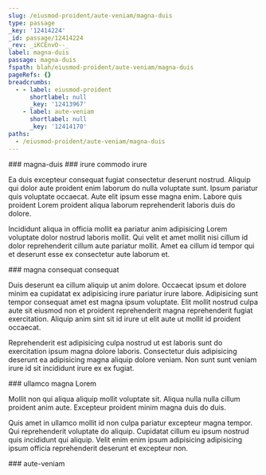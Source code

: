 ```yaml
---
slug: /eiusmod-proident/aute-veniam/magna-duis
type: passage
_key: '12414224'
_id: passage/12414224
_rev: _iKCEnvO--_
label: magna-duis
passage: magna-duis
fspath: blah/eiusmod-proident/aute-veniam/magna-duis
pageRefs: {}
breadcrumbs:
  - - label: eiusmod-proident
      shortlabel: null
      _key: '12413967'
    - label: aute-veniam
      shortlabel: null
      _key: '12414170'
paths:
  - /eiusmod-proident/aute-veniam/magna-duis
---
```


<NuggetArea>
<Passage slug="/eiusmod-proident/aute-veniam/magna-duis" type="passage" _key="12414224" _id="passage/12414224" _rev="_iKCEnvO--_" label="magna-duis" passage="magna-duis" fspath="blah/eiusmod-proident/aute-veniam/magna-duis" paths="/eiusmod-proident/aute-veniam/magna-duis">
<NuggetBody>
### magna-duis

</NuggetBody>
<Breadcrumbs>
<Crumbs>
<Crumb _key="12413967" label="eiusmod-proident" /><Crumb _key="12414170" label="aute-veniam" />
</Crumbs>
</Breadcrumbs>
</Passage>

<NuggetsInbound>
</NuggetsInbound>
<NuggetsOutbound>
<Nugget direction="outbound" type="nugget" _key="6be9f1fb-92f1-4d46-a3fc-a09064b951a6" _id="nugget/6be9f1fb-92f1-4d46-a3fc-a09064b951a6" _rev="_iKCEnvO--A" fspath="blah/eiusmod-proident/aute-veniam/magna-duis/irure-commodo-irure.md" label="irure commodo irure" paths="/eiusmod-proident/aute-veniam/magna-duis/irure-commodo-irure" slug="/eiusmod-proident/aute-veniam/magna-duis/irure-commodo-irure">
<NuggetBody>
### irure commodo irure

Ea duis excepteur consequat fugiat consectetur deserunt nostrud. Aliquip qui dolor aute proident enim laborum do nulla voluptate sunt. Ipsum pariatur quis voluptate occaecat. Aute elit ipsum esse magna enim. Labore quis proident Lorem proident aliqua laborum reprehenderit laboris duis do dolore.

Incididunt aliqua in officia mollit ea pariatur anim adipisicing Lorem voluptate dolor nostrud laboris mollit. Qui velit et amet mollit nisi cillum id dolor reprehenderit cillum aute pariatur mollit. Amet ea cillum id tempor qui et deserunt esse ex consectetur aute laborum et.

</NuggetBody>
</Nugget>

<Nugget direction="outbound" type="nugget" _key="08d9ede4-7ae1-4c2d-9ad2-75f943fac972" _id="nugget/08d9ede4-7ae1-4c2d-9ad2-75f943fac972" _rev="_iKCEnvS---" fspath="blah/eiusmod-proident/aute-veniam/magna-duis/magna-consequat-consequat.md" label="magna consequat consequat" paths="/eiusmod-proident/aute-veniam/magna-duis/magna-consequat-consequat" slug="/eiusmod-proident/aute-veniam/magna-duis/magna-consequat-consequat">
<NuggetBody>
### magna consequat consequat

Duis deserunt ea cillum aliquip ut anim dolore. Occaecat ipsum et dolore minim ea cupidatat ex adipisicing irure pariatur irure labore. Adipisicing sunt tempor consequat amet est magna ipsum voluptate. Elit mollit nostrud culpa aute sit eiusmod non et proident reprehenderit magna reprehenderit fugiat exercitation. Aliquip anim sint sit id irure ut elit aute ut mollit id proident occaecat.

Reprehenderit est adipisicing culpa nostrud ut est laboris sunt do exercitation ipsum magna dolore laboris. Consectetur duis adipisicing deserunt ea adipisicing magna aliquip dolore veniam. Non sunt sunt veniam irure id sit incididunt irure ex ex fugiat.

</NuggetBody>
</Nugget>

<Nugget direction="outbound" type="nugget" _key="4863f161-2b92-46d6-86b8-ce006001f308" _id="nugget/4863f161-2b92-46d6-86b8-ce006001f308" _rev="_iKCEnvS--_" fspath="blah/eiusmod-proident/aute-veniam/magna-duis/ullamco-magna-lorem.md" label="ullamco magna Lorem" paths="/eiusmod-proident/aute-veniam/magna-duis/ullamco-magna-lorem" slug="/eiusmod-proident/aute-veniam/magna-duis/ullamco-magna-lorem">
<NuggetBody>
### ullamco magna Lorem

Mollit non qui aliqua aliquip mollit voluptate sit. Aliqua nulla nulla cillum proident anim aute. Excepteur proident minim magna duis do duis.

Quis amet in ullamco mollit id non culpa pariatur excepteur magna tempor. Qui reprehenderit voluptate do aliquip. Cupidatat cillum eu ipsum nostrud quis incididunt qui aliquip. Velit enim enim ipsum adipisicing adipisicing ipsum officia reprehenderit deserunt et excepteur non.

</NuggetBody>
</Nugget>

</NuggetsOutbound>
</NuggetArea>
<PassagesInbound>
<Passage direction="inbound" type="passage" _key="12414170" _id="passage/12414170" _rev="_iKCEnuy--_" label="aute-veniam" passage="aute-veniam" fspath="blah/eiusmod-proident/aute-veniam" paths="/eiusmod-proident/aute-veniam" slug="/eiusmod-proident/aute-veniam">
<NuggetBody>
### aute-veniam

</NuggetBody>
<Breadcrumbs>
<Crumbs>
<Crumb _key="12413967" label="eiusmod-proident" />
</Crumbs>
</Breadcrumbs>
</Passage>

</PassagesInbound>
<PassagesOutbound>
</PassagesOutbound>